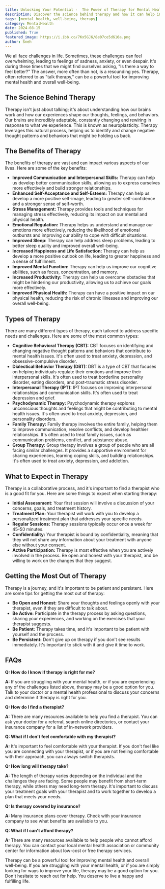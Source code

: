 ```yaml
---
title: Unlocking Your Potential -  The Power of Therapy for Mental Health
description: Discover the science behind therapy and how it can help improve your mental health. Explore the benefits of therapy, different types of therapy, and what to expect from the process. Learn tips for getting the most out of therapy and find answers to frequently asked questions.
tags: [mental health, well-being, therapy]
category: MentalHealth
date: 2024-08-15
published: True
featured_image: https://i.ibb.co/7Kx5GJ6/8e07ce5d616a.png
author: Sneh
---
```



We all face challenges in life. Sometimes, these challenges can feel overwhelming, leading to feelings of sadness, anxiety, or even despair.  It's during these times that we might find ourselves asking, "Is there a way to feel better?" The answer, more often than not, is a resounding yes.  Therapy, often referred to as "talk therapy," can be a powerful tool for improving mental health and overall well-being. 

## The Science Behind Therapy

Therapy isn't just about talking; it's about understanding how our brains work and how our experiences shape our thoughts, feelings, and behaviors.  Our brains are incredibly adaptable, constantly changing and rewiring in response to what we experience.  This is known as neuroplasticity.  Therapy leverages this natural process, helping us to identify and change negative thought patterns and behaviors that might be holding us back.

## The Benefits of Therapy

The benefits of therapy are vast and can impact various aspects of our lives.  Here are some of the key benefits:

* **Improved Communication and Interpersonal Skills:** Therapy can help us develop better communication skills, allowing us to express ourselves more effectively and build stronger relationships.
* **Enhanced Self-Acceptance and Self-Esteem:** Therapy can help us develop a more positive self-image, leading to greater self-confidence and a stronger sense of self-worth.
* **Stress Management:** Therapy provides tools and techniques for managing stress effectively, reducing its impact on our mental and physical health.
* **Emotional Regulation:** Therapy helps us understand and manage our emotions more effectively, reducing the likelihood of emotional outbursts and improving our ability to cope with difficult situations.
* **Improved Sleep:** Therapy can help address sleep problems, leading to better sleep quality and improved overall well-being.
* **Increased Happiness and Life Satisfaction:** Therapy can help us develop a more positive outlook on life, leading to greater happiness and a sense of fulfillment.
* **Improved Mental Function:** Therapy can help us improve our cognitive abilities, such as focus, concentration, and memory.
* **Increased Productivity:** Therapy can help us overcome obstacles that might be hindering our productivity, allowing us to achieve our goals more effectively.
* **Improved Physical Health:** Therapy can have a positive impact on our physical health, reducing the risk of chronic illnesses and improving our overall well-being.

## Types of Therapy

There are many different types of therapy, each tailored to address specific needs and challenges.  Here are some of the most common types:

* **Cognitive Behavioral Therapy (CBT):** CBT focuses on identifying and changing negative thought patterns and behaviors that contribute to mental health issues. It's often used to treat anxiety, depression, and obsessive-compulsive disorder.
* **Dialectical Behavior Therapy (DBT):** DBT is a type of CBT that focuses on helping individuals regulate their emotions and improve their interpersonal skills. It's often used to treat borderline personality disorder, eating disorders, and post-traumatic stress disorder.
* **Interpersonal Therapy (IPT):** IPT focuses on improving interpersonal relationships and communication skills. It's often used to treat depression and grief.
* **Psychodynamic Therapy:** Psychodynamic therapy explores unconscious thoughts and feelings that might be contributing to mental health issues. It's often used to treat anxiety, depression, and personality disorders.
* **Family Therapy:** Family therapy involves the entire family, helping them to improve communication, resolve conflicts, and develop healthier relationships. It's often used to treat family issues, such as communication problems, conflict, and substance abuse.
* **Group Therapy:** Group therapy involves a group of people who are all facing similar challenges. It provides a supportive environment for sharing experiences, learning coping skills, and building relationships. It's often used to treat anxiety, depression, and addiction.

## What to Expect in Therapy

Therapy is a collaborative process, and it's important to find a therapist who is a good fit for you.  Here are some things to expect when starting therapy:

* **Initial Assessment:** Your first session will involve a discussion of your concerns, goals, and treatment history.
* **Treatment Plan:** Your therapist will work with you to develop a personalized treatment plan that addresses your specific needs.
* **Regular Sessions:** Therapy sessions typically occur once a week for 45-50 minutes.
* **Confidentiality:** Your therapist is bound by confidentiality, meaning that they will not share any information about your treatment with anyone else without your consent.
* **Active Participation:** Therapy is most effective when you are actively involved in the process.  Be open and honest with your therapist, and be willing to work on the changes that they suggest.

## Getting the Most Out of Therapy

Therapy is a journey, and it's important to be patient and persistent.  Here are some tips for getting the most out of therapy:

* **Be Open and Honest:** Share your thoughts and feelings openly with your therapist, even if they are difficult to talk about.
* **Be Active:** Participate in the therapy process by asking questions, sharing your experiences, and working on the exercises that your therapist suggests.
* **Be Patient:** Therapy takes time, and it's important to be patient with yourself and the process.
* **Be Persistent:** Don't give up on therapy if you don't see results immediately.  It's important to stick with it and give it time to work.

## FAQs

**Q: How do I know if therapy is right for me?**

**A:** If you are struggling with your mental health, or if you are experiencing any of the challenges listed above, therapy may be a good option for you.  Talk to your doctor or a mental health professional to discuss your concerns and determine if therapy is right for you.

**Q: How do I find a therapist?**

**A:** There are many resources available to help you find a therapist.  You can ask your doctor for a referral, search online directories, or contact your insurance company for a list of in-network providers.

**Q: What if I don't feel comfortable with my therapist?**

**A:** It's important to feel comfortable with your therapist.  If you don't feel like you are connecting with your therapist, or if you are not feeling comfortable with their approach, you can always switch therapists.

**Q: How long will therapy take?**

**A:** The length of therapy varies depending on the individual and the challenges they are facing.  Some people may benefit from short-term therapy, while others may need long-term therapy.  It's important to discuss your treatment goals with your therapist and to work together to develop a plan that meets your needs.

**Q: Is therapy covered by insurance?**

**A:** Many insurance plans cover therapy.  Check with your insurance company to see what benefits are available to you.

**Q: What if I can't afford therapy?**

**A:** There are many resources available to help people who cannot afford therapy.  You can contact your local mental health association or community center for information about low-cost or free therapy services.

Therapy can be a powerful tool for improving mental health and overall well-being.  If you are struggling with your mental health, or if you are simply looking for ways to improve your life, therapy may be a good option for you.  Don't hesitate to reach out for help.  You deserve to live a happy and fulfilling life.
